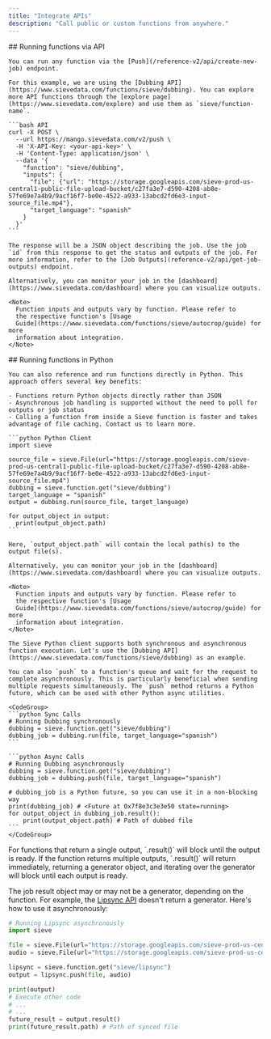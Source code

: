 ```yaml
---
title: "Integrate APIs"
description: "Call public or custom functions from anywhere."
---
```


<Tabs>
  <Tab title="API">
    ## Running functions via API

    You can run any function via the [Push](/reference-v2/api/create-new-job) endpoint.

    For this example, we are using the [Dubbing API](https://www.sievedata.com/functions/sieve/dubbing). You can explore more API functions through the [explore page](https://www.sievedata.com/explore) and use them as `sieve/function-name`.

    ```bash API
    curl -X POST \
      --url https://mango.sievedata.com/v2/push \
      -H 'X-API-Key: <your-api-key>' \
      -H 'Content-Type: application/json' \
      --data '{
        "function": "sieve/dubbing",
        "inputs": {
          "file": {"url": "https://storage.googleapis.com/sieve-prod-us-central1-public-file-upload-bucket/c27fa3e7-d590-4208-ab8e-57fe69e7a4b9/9acf16f7-be0e-4522-a933-13abcd2fd6e3-input-source_file.mp4"},
          "target_language": "spanish"
        }
      }'
    ```

    The response will be a JSON object describing the job. Use the job `id` from this response to get the status and outputs of the job. For more information, refer to the [Job Outputs](reference-v2/api/get-job-outputs) endpoint.

    Alternatively, you can monitor your job in the [dashboard](https://www.sievedata.com/dashboard) where you can visualize outputs.

    <Note>
      Function inputs and outputs vary by function. Please refer to
      the respective function's [Usage
      Guide](https://www.sievedata.com/functions/sieve/autocrop/guide) for more
      information about integration.
    </Note>

  </Tab>
  <Tab title="Python">
    ## Running functions in Python

    You can also reference and run functions directly in Python. This approach offers several key benefits:

    - Functions return Python objects directly rather than JSON
    - Asynchronous job handling is supported without the need to poll for outputs or job status
    - Calling a function from inside a Sieve function is faster and takes advantage of file caching. Contact us to learn more.

    ```python Python Client
    import sieve

    source_file = sieve.File(url="https://storage.googleapis.com/sieve-prod-us-central1-public-file-upload-bucket/c27fa3e7-d590-4208-ab8e-57fe69e7a4b9/9acf16f7-be0e-4522-a933-13abcd2fd6e3-input-source_file.mp4")
    dubbing = sieve.function.get("sieve/dubbing")
    target_language = "spanish"
    output = dubbing.run(source_file, target_language)

    for output_object in output:
      print(output_object.path)
    ```

    Here, `output_object.path` will contain the local path(s) to the output file(s).

    Alternatively, you can monitor your job in the [dashboard](https://www.sievedata.com/dashboard) where you can visualize outputs.

    <Note>
      Function inputs and outputs vary by function. Please refer to
      the respective function's [Usage
      Guide](https://www.sievedata.com/functions/sieve/autocrop/guide) for more
      information about integration.
    </Note>

    The Sieve Python client supports both synchronous and asynchronous function execution. Let's use the [Dubbing API](https://www.sievedata.com/functions/sieve/dubbing) as an example.

    You can also `push` to a function's queue and wait for the request to complete asynchronously. This is particularly beneficial when sending multiple requests simultaneously. The `push` method returns a Python future, which can be used with other Python async utilities.

    <CodeGroup>
    ```python Sync Calls
    # Running Dubbing synchronously
    dubbing = sieve.function.get("sieve/dubbing")
    dubbing_job = dubbing.run(file, target_language="spanish")
    ```

    ```python Async Calls
    # Running Dubbing asynchronously
    dubbing = sieve.function.get("sieve/dubbing")
    dubbing_job = dubbing.push(file, target_language="spanish")

    # dubbing_job is a Python future, so you can use it in a non-blocking way
    print(dubbing_job) # <Future at 0x7f8e3c3e3e50 state=running>
    for output_object in dubbing_job.result():
        print(output_object.path) # Path of dubbed file
    ```
    </CodeGroup>

  </Tab>
</Tabs>

<Note>
  For functions that return a single output, `.result()` will block until the
  output is ready. If the function returns multiple outputs, `.result()` will
  return immediately, returning a generator object, and iterating over the
  generator will block until each output is ready.
</Note>

The job result object may or may not be a generator, depending on the function. For example, the [Lipsync API](https://www.sievedata.com/functions/sieve/lipsync) doesn't return a generator.
Here's how to use it asynchronously:

```python Async Calls
# Running Lipsync asynchronously
import sieve

file = sieve.File(url="https://storage.googleapis.com/sieve-prod-us-central1-public-file-upload-bucket/40932012-cf32-4c74-bb2b-1ddcd6f51fa7/9ea77af1-518e-4c1c-aae6-0feca93b56dd-input-file.mp4")
audio = sieve.File(url="https://storage.googleapis.com/sieve-prod-us-central1-public-file-upload-bucket/40932012-cf32-4c74-bb2b-1ddcd6f51fa7/9ea77af1-518e-4c1c-aae6-0feca93b56dd-input-audio.wav")

lipsync = sieve.function.get("sieve/lipsync")
output = lipsync.push(file, audio)

print(output)
# Execute other code
# ...
# ...
future_result = output.result()
print(future_result.path) # Path of synced file
```
